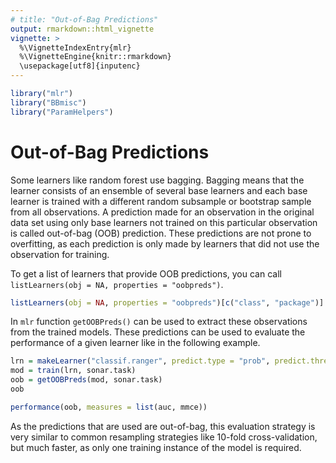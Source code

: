 ```yaml
---
# title: "Out-of-Bag Predictions"
output: rmarkdown::html_vignette
vignette: >
  %\VignetteIndexEntry{mlr}
  %\VignetteEngine{knitr::rmarkdown}
  \usepackage[utf8]{inputenc}
---
```


```r
library("mlr")
library("BBmisc")
library("ParamHelpers")
```

# Out-of-Bag Predictions

Some learners like random forest use bagging. Bagging means that the learner consists of an ensemble of several base learners and each base learner is trained with a different random subsample or bootstrap sample from all observations. 
A prediction made for an observation in the original data set using only base learners not trained on this particular observation is called out-of-bag (OOB) prediction. These predictions are not prone to overfitting, as each prediction is only made by learners that did not use the observation for training.

To get a list of learners that provide OOB predictions, you can call
`listLearners(obj = NA, properties = "oobpreds")`.

```r
listLearners(obj = NA, properties = "oobpreds")[c("class", "package")]
```

In `mlr` function `getOOBPreds()` can be used to extract these observations from the trained models.
These predictions can be used to evaluate the performance of a given learner like in the following example.

```r
lrn = makeLearner("classif.ranger", predict.type = "prob", predict.threshold = 0.6)
mod = train(lrn, sonar.task)
oob = getOOBPreds(mod, sonar.task)
oob

performance(oob, measures = list(auc, mmce))
```

As the predictions that are used are out-of-bag, this evaluation strategy is very similar to common resampling strategies like 10-fold cross-validation, but much faster, as only one training instance of the model is required.
